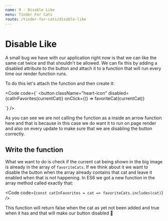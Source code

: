 ```yaml
---
name: 9 - Disable Like
menu: Tinder For Cats
route: /tinder-for-cats/disable-like
---
```



# Disable Like

A small bug we have with our application right now is that we can like the same cat twice and that shouldn't be allowed. We can fix this by adding a disabled attribute to the button and attach it to a function that will run every time our render function runs.

To do this let's attach the function and then create it:

<Code
  code={`
<button
  className="heart-icon"
  disabled={catInFavorites(currentCat)}
  onClick={() => favoriteCat(currentCat)}
>
  <GoHeart size="30" color="#f44336" />
</button>
`}
/>

As you can see we are not calling the function as a inside an arrow function here and that is because in this case we do want it to run on page render and also on every update to make sure that we are disabling the button correctly.

## Write the function

What we want to do is check if the current cat being shown in the big image is already in the array of `favoriteCats`. If we think about it we want to disable the button when the array already contains that cat and leave it enabled when that is not happening. In ES6 we got a new function in the array method called exactly that:

<Code
  code={`
  const catInFavorites = cat => favoriteCats.includes(cat)
`}
/>

This function will return false when the cat as yet not been added and true when it has and that will make our button disabled 🎉
